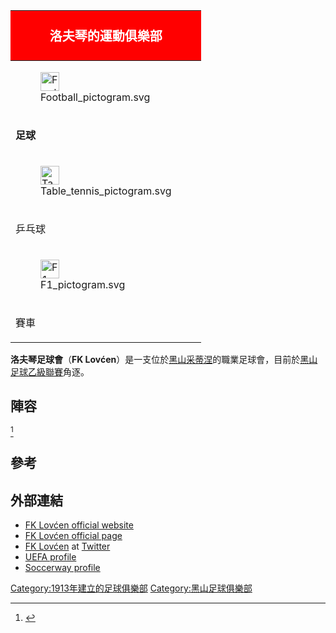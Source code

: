 {{Infobox football club
| clubname   = 洛夫琴
| image      = 
| fullname   = Fudbalski klub Lovćen Cetinje
| nickname   = Orlovi (Eagles),<br> Crveni (Reds)
| founded    = {{Start date and age|1913}}
| city       = [[黑山|黑山]][[采蒂涅|采蒂涅]]
| ground     = [[Stadion_Obilića_Poljana|Stadion Obilića Poljana]]
| capacity   = 2.000
| manager    = Milorad Malovrazić
| league     = [[黑山足球乙級聯賽|黑山足球乙級聯賽]]
| season     = 2018–19
| position   = 黑山甲，第 9 位（降班）
| website    = http://www.fklovcen.me/
| shirtsupplier = red
| shirtsponsors = white
| pattern_la1=_yellowshoulders|pattern_b1=|pattern_ra1=_yellowshoulders
| leftarm1=DD0000|body1=DD0000|rightarm1=DD0000|shorts1=DD0000|socks1=DD0000
| pattern_la2=_redshoulders|pattern_b2=|pattern_ra2=_redshoulders
| leftarm2=FFFFFF|body2=FFFFFF|rightarm2=FFFFFF|shorts2=FFFFFF|socks2=FFFFFF
}}

{| class="infobox" style="font-size: 88%; width: 22em; text-align: center"
! colspan="3" style="font-size:125%; background:red; color:white;"| 洛夫琴的運動俱樂部
|-
! [[File:Football_pictogram.svg|30px]]
! [[File:Handball_pictogram.svg|30px]]
! [[File:Basketball_pictogram.svg|30px]]
|-
! '''足球'''
! 手球
! 籃球
|-
! [[File:Table_tennis_pictogram.svg|30px]]
! [[File:Athletics_pictogram.svg|30px]]
! [[File:Tennis_pictogram.svg|30px]]
|-
! 乒乓球
! 競技
! 網球
|-
! [[File:F1_pictogram.svg|30px]]
! [[File:Boxing_pictogram.svg|30px]]
! [[File:Cycling_pictogram.svg|30px]]
|-
! 賽車
! 拳擊
! 單車
!
|}

'''洛夫琴足球會'''（'''FK Lovćen'''）是一支位於[[黑山|黑山]][[采蒂涅|采蒂涅]]的職業足球會，目前於[[黑山足球乙級聯賽|黑山足球乙級聯賽]]角逐。

==陣容==
{{updated|2016年2月26日}}
<ref>{{Cite web |url=http://fscg.me/takmicenja/telekom-1-cfl/tabela/roster/384881-telekom-1-cfl-15-16/40051-lovcen/0 |title=存档副本 |accessdate=2016-06-03 |archive-date=2016-08-07 |archive-url=https://web.archive.org/web/20160807213008/http://fscg.me/takmicenja/telekom-1-cfl/tabela/roster/384881-telekom-1-cfl-15-16/40051-lovcen/0 |dead-url=no }}</ref>

{{Fs start}}
{{Fs player|no=1|nat=Montenegro|name=Danijel Petković|pos=GK}}
{{Fs player|no=2|nat=Montenegro|name=Miloš Radunović|pos=DF}}
{{Fs player|no=4|nat=Montenegro|name=Vladan Tatar|pos=DF|other=[[Captain_(association_football)|Captain]]}}
{{Fs player|no=5|nat=Montenegro|name=Vladislav Rogošić|pos=MF}}
{{Fs player|no=6|nat=Montenegro|name=Ilija Martinović|pos=DF}}
{{Fs player|no=9|nat=Montenegro|name=Blažo Perutović|pos=MF}}
{{Fs player|no=10|nat=Montenegro|name=Dejan Bogdanović|pos=FW}}
{{Fs player|no=11|nat=Montenegro|name=Luka Vujanović|pos=MF}}
{{Fs player|no=12|nat=Montenegro|name=Jovan Perović|pos=GK}}
{{Fs player|no=14|nat=Montenegro|name=Danilo Tomić|pos=MF}}
{{Fs mid}}
{{Fs player|no=18|nat=Montenegro|name=Luka Tiodorović|pos=MF}}
{{Fs player|no=21|nat=Montenegro|name=Vladimir Sjekloća|pos=FW}}
{{Fs player|no=27|nat=Montenegro|name=Ivan Butorović|pos=GK}}
{{Fs player|no=|nat=Bosnia and Herzegovina|name=Bojan Petrić|pos=DF}}
{{Fs player|no=|nat=Montenegro|name=Mitar Cuković|pos=DF}}
{{Fs player|no=|nat=Montenegro|name=Stefan Milosević|pos=MF}}
{{Fs player|no=|nat=Brazil|name=Flávio Beck Junior|pos=FW}}
{{Fs player|no=|nat=Bosnia and Herzegovina|name=[[Damir_Ibrić|Damir Ibrić]]|pos=FW}}
{{Fs player|no=|nat=Montenegro|name=Balsa Radović|pos=FW}}
{{Fs player|no=|nat=Montenegro|name=[[Nikola_Vujović_(footballer,_born_1981)|Nikola Vujović]]|pos=FW}}
{{Fs end}}

==參考==
{{reflist}}

==外部連結==
* [http://www.fklovcen.me/ FK Lovćen official website] {{Wayback|url=http://www.fklovcen.me/ |date=20200804002832 }}
* [https://www.facebook.com/lovcen1913 FK Lovćen official page]
* [http://www.twitter.com/fklovcen FK Lovćen] at [[Twitter|Twitter]]
* [http://www.uefa.com/teamsandplayers/teams/club=2600290/profile/index.html UEFA profile] {{Wayback|url=http://www.uefa.com/teamsandplayers/teams/club=2600290/profile/index.html |date=20180521145025 }}
* [http://int.soccerway.com/teams/montenegro/fk-lovcen-cetinje/ Soccerway profile] {{Wayback|url=http://int.soccerway.com/teams/montenegro/fk-lovcen-cetinje/ |date=20160304221141 }}

[[Category:1913年建立的足球俱樂部|Category:1913年建立的足球俱樂部]]
[[Category:黑山足球俱樂部|Category:黑山足球俱樂部]]